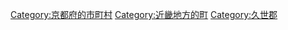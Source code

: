 {{Commonscat|Kumiyama, Kyoto}}
{{Catmore}}

{{DEFAULTSORT:Kumiyama}}
[[Category:京都府的市町村|Category:京都府的市町村]]
[[Category:近畿地方的町|Category:近畿地方的町]]
[[Category:久世郡|Category:久世郡]]
